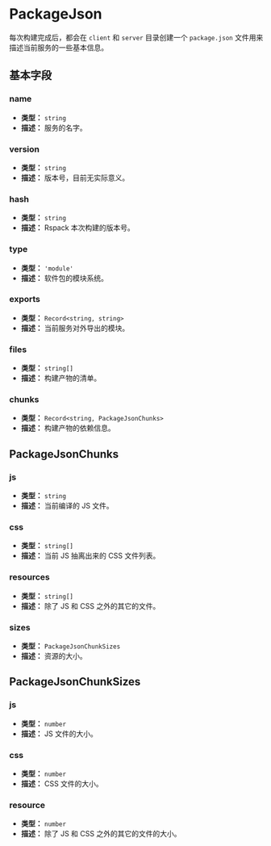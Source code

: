 
# PackageJson
每次构建完成后，都会在 `client` 和 `server` 目录创建一个 `package.json` 文件用来描述当前服务的一些基本信息。

## 基本字段

### name <Badge text="v3.0.0" type="tip" />
- **类型：** `string`
- **描述：** 服务的名字。

### version <Badge text="v3.0.0" type="tip" />
- **类型：** `string`
- **描述：** 版本号，目前无实际意义。

### hash <Badge text="v3.0.0" type="tip" />
- **类型：** `string`
- **描述：** Rspack 本次构建的版本号。

### type <Badge text="v3.0.0" type="tip" />
- **类型：** `'module'`
- **描述：** 软件包的模块系统。

### exports <Badge text="v3.0.0" type="tip" />
- **类型：** `Record<string, string>`
- **描述：** 当前服务对外导出的模块。

### files <Badge text="v3.0.0" type="tip" />
- **类型：** `string[]`
- **描述：** 构建产物的清单。

### chunks <Badge text="v3.0.0" type="tip" />
- **类型：** `Record<string, PackageJsonChunks>`
- **描述：** 构建产物的依赖信息。

## PackageJsonChunks

### js <Badge text="v3.0.0" type="tip" />
- **类型：** `string`
- **描述：** 当前编译的 JS 文件。

### css <Badge text="v3.0.0" type="tip" />
- **类型：** `string[]`
- **描述：** 当前 JS 抽离出来的 CSS 文件列表。

### resources <Badge text="v3.0.0" type="tip" />
- **类型：** `string[]`
- **描述：** 除了 JS 和 CSS 之外的其它的文件。

### sizes <Badge text="v3.0.0" type="tip" />
- **类型：** `PackageJsonChunkSizes`
- **描述：** 资源的大小。

## PackageJsonChunkSizes

### js <Badge text="v3.0.0" type="tip" />
- **类型：** `number`
- **描述：** JS 文件的大小。

### css <Badge text="v3.0.0" type="tip" />
- **类型：** `number`
- **描述：** CSS 文件的大小。

### resource <Badge text="v3.0.0" type="tip" />
- **类型：** `number`
- **描述：** 除了 JS 和 CSS 之外的其它的文件的大小。